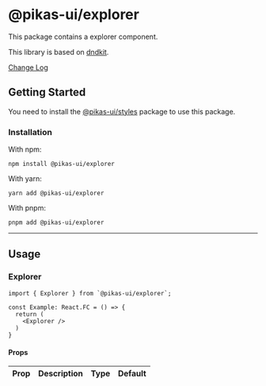 

<NextSeo title="Explorer" />

# @pikas-ui/explorer

This package contains a explorer component.

This library is based on [dndkit](https://dndkit.com).

<a href="https://github.com/Achaak/pikas/blob/main/packages/ui/explorer/CHANGELOG.md">
  Change Log
</a>

## Getting Started

You need to install the <a href={stylesLink}>@pikas-ui/styles</a> package to use this package.

### Installation

With npm:

```
npm install @pikas-ui/explorer
```

With yarn:

```
yarn add @pikas-ui/explorer
```

With pnpm:

```
pnpm add @pikas-ui/explorer
```

---

## Usage

### Explorer

<ExplorerExample />

```tsx
import { Explorer } from `@pikas-ui/explorer`;

const Example: React.FC = () => {
  return (
    <Explorer />
  )
}
```

#### Props

| Prop | Description | Type | Default |
| :--- | :---------- | :--- | :------ |
